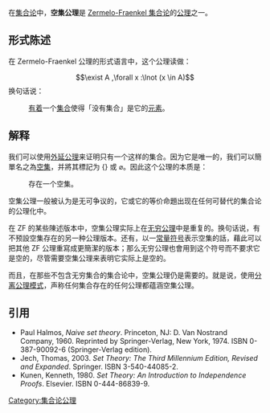 在[[集合论|集合论]]中，'''空集公理'''是 [[Zermelo-Fraenkel_集合论|Zermelo-Fraenkel 集合论]]的[[公理|公理]]之一。

==形式陈述==
在 Zermelo-Fraenkel 公理的形式语言中，这个公理读做：
:<math>\exist A ,\forall x :\lnot (x \in A)</math>
换句话说：
:[[存在量化|有着]]一个[[集合|集合]]使得「没有集合」是它的[[元素_(數學)|元素]]。

==解释==
我们可以使用[[外延公理|外延公理]]来证明只有一个这样的集合。因为它是唯一的，我们可以簡單名之為[[空集|空集]]，并將其標記为 {} 或 <math>\varnothing</math>。因此这个公理的本质是：
:存在一个空集。

空集公理一般被认为是无可争议的，它或它的等价命題出现在任何可替代的集合论的公理化中。

在 ZF 的某些陳述版本中，空集公理实际上在[[无穷公理|无穷公理]]中是重复的。换句话说，有不预設空集存在的另一种公理版本。还有，以一[[常量符号|常量符号]]表示空集的話，藉此可以把其他 ZF 公理重寫成更簡潔的版本；那么无穷公理也會用到这个符号而不要求它是空的，尽管需要空集公理来表明它实际上是空的。

而且，在那些不包含无穷集合的集合论中，空集公理仍是需要的。就是说，使用[[分类公理|分离公理模式]]，声称任何集合存在的任何公理都蕴涵空集公理。

== 引用 ==
*Paul Halmos, ''Naive set theory''. Princeton, NJ: D. Van Nostrand Company, 1960. Reprinted by Springer-Verlag, New York, 1974. ISBN 0-387-90092-6 (Springer-Verlag edition).
*Jech, Thomas, 2003. ''Set Theory: The Third Millennium Edition, Revised and Expanded''.  Springer.  ISBN 3-540-44085-2.
*Kunen, Kenneth, 1980. ''Set Theory: An Introduction to Independence Proofs''. Elsevier.  ISBN 0-444-86839-9.

[[Category:集合论公理|Category:集合论公理]]
